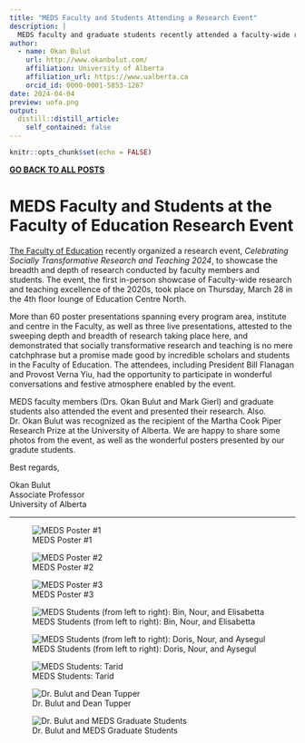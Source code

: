 ```yaml
---
title: "MEDS Faculty and Students Attending a Research Event"
description: |
  MEDS faculty and graduate students recently attended a faculty-wide research event and presented their research. 
author:
  - name: Okan Bulut
    url: http://www.okanbulut.com/
    affiliation: University of Alberta
    affiliation_url: https://www.ualberta.ca
    orcid_id: 0000-0001-5853-1267
date: 2024-04-04
preview: uofa.png
output:
  distill::distill_article:
    self_contained: false
---
```


```r
knitr::opts_chunk$set(echo = FALSE)
```

[**GO BACK TO ALL POSTS**](https://okanbulut.github.io/meds/)


# MEDS Faculty and Students at the Faculty of Education Research Event

[The Faculty of Education](https://www.ualberta.ca/education/index.html) recently organized a research event, *Celebrating Socially Transformative Research and Teaching 2024*, to showcase the breadth and depth of research conducted by faculty members and students. The event, the first in-person showcase of Faculty-wide research and teaching excellence of the 2020s, took place on Thursday, March 28 in the 4th floor lounge of Education Centre North. 

More than 60 poster presentations spanning every program area, institute and centre in the Faculty, as well as three live presentations, attested to the sweeping depth and breadth of research taking place here, and demonstrated that socially transformative research and teaching is no mere catchphrase but a promise made good by incredible scholars and students in the Faculty of Education. The attendees, including President Bill Flanagan and Provost Verna Yiu, had the opportunity to participate in wonderful conversations and festive atmosphere enabled by the event.

MEDS faculty members (Drs. Okan Bulut and Mark Gierl) and graduate students also attended the event and presented their research. Also. Dr. Okan Bulut was recognized as the recipient of the Martha Cook Piper Research Prize at the University of Alberta. We are happy to share some photos from the event, as well as the wonderful posters presented by our gradute students. 

Best regards,

Okan Bulut  
Associate Professor  
University of Alberta

***

![MEDS Poster #1](poster1.png)

![MEDS Poster #2](poster2.png)

![MEDS Poster #3](poster3.png)

![MEDS Students (from left to right): Bin, Nour, and Elisabetta](PXL_20240328_212216153.jpg)

![MEDS Students (from left to right): Doris, Nour, and Aysegul](PXL_20240328_212109999.jpg)

![MEDS Students: Tarid](PXL_20240328_212034872.jpg)

![Dr. Bulut and Dean Tupper](IMG-20240328-WA0003.jpg)

![Dr. Bulut and MEDS Graduate Students](IMG-20240328-WA0011.jpg)



